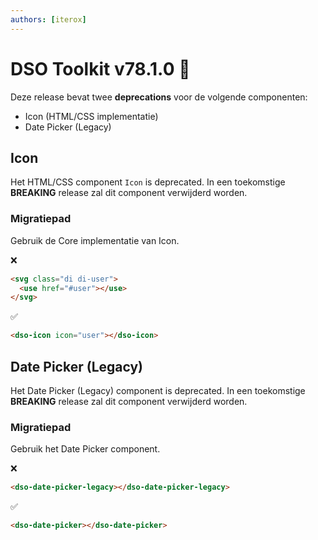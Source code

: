 ```yaml
---
authors: [iterox]
---
```


# DSO Toolkit v78.1.0 🦕

Deze release bevat twee **deprecations** voor de volgende componenten:

- Icon (HTML/CSS implementatie)
- Date Picker (Legacy)

<!-- truncate -->

## Icon

Het HTML/CSS component `Icon` is deprecated. In een toekomstige **BREAKING** release zal dit component verwijderd
worden.

### Migratiepad

Gebruik de Core implementatie van Icon.

❌

```html
<svg class="di di-user">
  <use href="#user"></use>
</svg>
```

✅

```html
<dso-icon icon="user"></dso-icon>
```

## Date Picker (Legacy)

Het Date Picker (Legacy) component is deprecated. In een toekomstige **BREAKING** release zal dit component verwijderd
worden.

### Migratiepad

Gebruik het Date Picker component.

❌

```html
<dso-date-picker-legacy></dso-date-picker-legacy>
```

✅

```html
<dso-date-picker></dso-date-picker>
```
